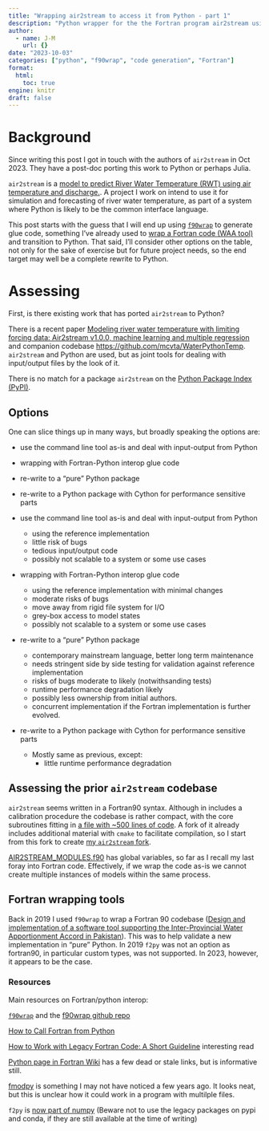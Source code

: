 ```yaml
---
title: "Wrapping air2stream to access it from Python - part 1"
description: "Python wrapper for the the Fortran program air2stream using f90wrap"
author:
  - name: J-M
    url: {}
date: "2023-10-03"
categories: ["python", "f90wrap", "code generation", "Fortran"]
format: 
  html:
    toc: true
engine: knitr
draft: false
---
```


# Background

:::{.callout-note}

Since writing this post I got in touch with the authors of `air2stream` in Oct 2023. They have a post-doc porting this work to Python or perhaps Julia.

:::

`air2stream` is a [model to predict River Water Temperature (RWT) using air temperature and discharge.](https://github.com/spiccolroaz/air2stream). A project I work on intend to use it for simulation and forecasting of river water temperature, as part of a system where Python is likely to be the common interface language.

This post starts with the guess that I will end up using [`f90wrap`](https://doi.org/10.1088/1361-648X/AB82D2) to generate glue code, something I've already used to [wrap a Fortran code (WAA tool)](https://mssanz.org.au/modsim2023/files/perraud130.pdf) and transition to Python. That said, I'll consider other options on the table, not only for the sake of exercise but for future project needs, so the end target may well be a complete rewrite to Python.

# Assessing

First, is there existing work that has ported `air2stream` to Python?

There is a recent paper [Modeling river water temperature with limiting forcing data: Air2stream v1.0.0, machine learning and multiple regression](https://gmd.copernicus.org/articles/16/4083/2023/gmd-16-4083-2023.pdf) and companion codebase [https://github.com/mcvta/WaterPythonTemp](https://github.com/mcvta/WaterPythonTemp). `air2stream` and Python are used, but as joint tools for dealing with input/output files by the look of it.

There is no match for a package `air2stream` on the [Python Package Index (PyPI)](https://pypi.org).

## Options

One can slice things up in many ways, but broadly speaking the options are:

* use the command line tool as-is and deal with input-output from Python
* wrapping with Fortran-Python interop glue code
* re-write to a "pure" Python package
* re-write to a Python package with Cython for performance sensitive parts

* use the command line tool as-is and deal with input-output from Python
    * using the reference implementation
    * little risk of bugs
    * tedious input/output code
    * possibly not scalable to a system or some use cases
* wrapping with Fortran-Python interop glue code
    * using the reference implementation with minimal changes
    * moderate risks of bugs
    * move away from rigid file system for I/O
    * grey-box access to model states
    * possibly not scalable to a system or some use cases
* re-write to a "pure" Python package
    * contemporary mainstream language, better long term maintenance
    * needs stringent side by side testing for validation against reference implementation
    * risks of bugs moderate to likely (notwithsanding tests)
    * runtime performance degradation likely
    * possibly less ownership from initial authors.
    * concurrent implementation if the Fortran implementation is further evolved.
* re-write to a Python package with Cython for performance sensitive parts
    * Mostly same as previous, except:
        * little runtime performance degradation

## Assessing the prior `air2stream` codebase

`air2stream` seems written in a Fortran90 syntax. Although in includes a calibration procedure the codebase is rather compact, with the core subroutines fitting in [a file with ~500 lines of code](https://github.com/jmp75/air2stream/blob/v1.2.0/src/AIR2STREAM_SUBROUTINES.f90). A fork of it already includes additional material with `cmake` to facilitate compilation, so I start from this fork to create [my `air2stream` fork](https://github.com/jmp75/air2stream).

[AIR2STREAM_MODULES.f90](https://github.com/jmp75/air2stream/blob/v1.2.0/src/AIR2STREAM_MODULES.f90) has global variables, so far as I recall my last foray into Fortran code. Effectively, if we wrap the code as-is we cannot create multiple instances of models within the same process.

## Fortran wrapping tools

Back in 2019 I used `f90wrap` to wrap a Fortran 90 codebase ([Design and implementation of a software tool supporting the Inter-Provincial Water Apportionment Accord in Pakistan](https://mssanz.org.au/modsim2023/files/perraud130.pdf)). This was to help validate a new implementation in "pure" Python. In 2019 `f2py` was not an option as fortran90, in particular custom types, was not supported. In 2023, however, it appears to be the case.

### Resources

Main resources on Fortran/python interop:

[`f90wrap`](https://doi.org/10.1088/1361-648X/AB82D2) and the [f90wrap github repo](https://github.com/jameskermode/f90wrap)

[How to Call Fortran from Python](https://www.matecdev.com/posts/fortran-in-python.html)

[How to Work with Legacy Fortran Code: A Short Guideline](https://www.matecdev.com/posts/fortran-legacy-code.html) interesting read

[Python page in Fortran Wiki](https://fortranwiki.org/fortran/show/Python) has a few dead or stale links, but is informative still.

[fmodpy](https://github.com/tchlux/fmodpy) is something I may not have noticed a few years ago. It looks neat, but this is unclear how it could work in a program with multilple files.

`f2py` is [now part of numpy](https://docs.scipy.org/doc/numpy/f2py/index.html) (Beware not to use the legacy packages on pypi and conda, if they are still available at the time of writing)

